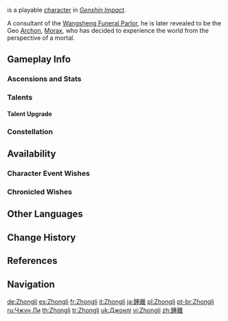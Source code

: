 {{CharacterTabs}}
{{About|the playable character|other uses|Zhongli (Disambiguation)}}
{{Character Infobox
|image            = <gallery>
Zhongli Card.png|Card
Character Zhongli Full Wish.png|Wish
Character Zhongli Game.png|In-Game
</gallery>
|type             = Playable 

<!--Playable Character Information-->
|quality          = 5
|weapon           = Polearm
|element          = Geo
|name             = Zhongli

<!--Character Information-->
|realname         = <!-- Unrevealed -->
|birthday         = December 31st
|constellation    = Lapis Dei
|region           = Liyue
|affiliation      = Liyue Harbor
|affiliation2     = Wangsheng Funeral Parlor
|affiliation3     = The Seven
|affiliation4     = Adepti
|group            = Gods
|dish             = Slow-Cooked Bamboo Shoot Soup
|namecard         = Zhongli: Planet Befall
|obtain           =
* [[Gentry of Hermitage|Event Wish &mdash; Gentry of Hermitage]]
|obtainType       = Event-Exclusive
|event_name       = Gentry of Hermitage
|releaseDate      = 2020-12-01

<!--Titles-->
|title            = Vago Mundo
|title2           = Wangsheng Funeral Parlor Consultant

<!--Voice Actors-->
|voiceEN          = {{w|Keith Silverstein}}<ref name="Zhongli EN/JP-VA">Twitter: [https://twitter.com/GenshinImpact/status/1330746714773286913 EN & JP VA Announcement] ([https://web.archive.org/web/20211202160226/https://twitter.com/GenshinImpact/status/1330746714773286913 Archived])</ref>
|voiceCN          = [https://zh.moegirl.org.cn/彭博 Peng Bo ({{zh|彭博}})]<ref name="Zhongli CN-VA">Weibo: [https://weibo.com/6593199887/JvdleCBtK {{zh|钟离角色PV-「额外的记账」}}]</ref>
|voiceJP          = {{w|Tomoaki Maeno|Maeno Tomoaki ({{ja|前野智昭}})}}<ref name="Zhongli EN/JP-VA" />
|voiceKR          = {{w|Pyo Yeong-jae|Pyo Yeong-jae ({{ko|표영재}})}}<ref>Twitter: [https://twitter.com/genshinimpactkr/status/1330757979717550080 KR VA Announcement]</ref>
}}
{{Lang|'''Zhongli'''|zh=钟离|zh_rm=Zhōnglí}} is a playable {{Geo}} [[character]] in ''[[Genshin Impact]]''.

A consultant of the [[Wangsheng Funeral Parlor]], he is later revealed to be the Geo [[Archon]], [[Morax]], who has decided to experience the world from the perspective of a mortal.

==Gameplay Info==
===Ascensions and Stats===
{{Character Ascensions and Stats}}

===Talents===
{{Talent Table}}

====Talent Upgrade====
{{Talent Upgrade}}

===Constellation===
{{Constellation Table}}

==Availability==
===Character Event Wishes===
{{Featured}}
===Chronicled Wishes===
{{Featured|chronicled=1}}

==Other Languages==
{{Other Languages|default_hidden=1
|en      = Zhongli
|zhs     = 钟离
|zhs_rm  = Zhōnglí
|zht     = 鍾離
|zht_rm  = Zhōnglí
|ja      = 鍾離
|ja_rm   = Shouri
|ko      = {{tt|//종려//|鍾離}}
|es      = Zhongli
|fr      = Zhongli
|ru      = Чжун Ли
|th      = Zhongli
|vi      = Zhongli
|de      = Zhongli
|id      = Zhongli
|pt      = Zhongli
|tr      = Zhongli
|it      = Zhongli
}}

==Change History==
{{Change History|1.1|introduced=1.0}}

==References==
{{Reflist|2}}

==Navigation==
{{Character Navbox}}

[[de:Zhongli]]
[[es:Zhongli]]
[[fr:Zhongli]]
[[it:Zhongli]]
[[ja:鍾離]]
[[pl:Zhongli]]
[[pt-br:Zhongli]]
[[ru:Чжун Ли]]
[[th:Zhongli]]
[[tr:Zhongli]]
[[uk:Джонлі]]
[[vi:Zhongli]]
[[zh:鍾離]]